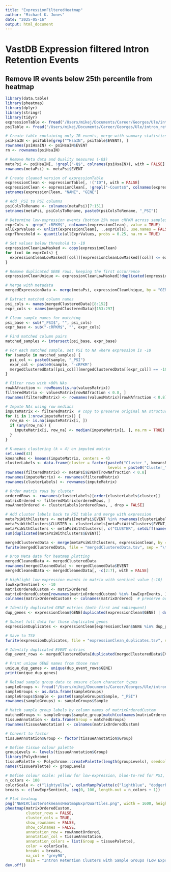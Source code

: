 ```yaml
---
title: "ExpressionFilteredHeatmap"
author: "Michael K. Jones"
date: "2025-05-16"
output: html_document
---
```

# VastDB Expression filtered Intron Retention Events

## Remove IR events below 25th percentile from heatmap

```r
library(data.table)
library(pheatmap)
library(dplyr)
library(stringr)
library(tidyr)
expressionTable <- fread("/Users/mikej/Documents/Career/Georges/Ule/intron_retention_propensity/data/VastDB/EXPRESSION_TABLE-hg38.tab")
psiTable <- fread("/Users/mikej/Documents/Career/Georges/Ule/intron_retention_propensity/data/VastDB/PSI_TABLE-hg38.tab")

```

```r
# Create table containing only IR events, merge with summary statistics for exploration
psiHsaIN <- psiTable[grep("^HsaIN", psiTable$EVENT), ]
rownames(psiHsaIN) <- psiHsaIN$EVENT
rn <- rownames(psiHsaIN)

# Remove Meta data and Quality measures (-Q$)
metaPsi <- psiHsaIN[, !grepl("-Q$", colnames(psiHsaIN)), with = FALSE]
rownames(metaPsi) <- metaPsi$EVENT

# Create cleaned version of expressionTable
expressionClean <- expressionTable[, !("ID"), with = FALSE]
expressionClean <- expressionClean[, !grepl("-Counts$", colnames(expressionClean)), with = FALSE]
setnames(expressionClean, "NAME", "GENE")

# Add _PSI to PSI columns
psiColsToRename <- colnames(metaPsi)[7:151]
setnames(metaPsi, psiColsToRename, paste0(psiColsToRename, "_PSI"))

```

```r
# Determine low-expression events (bottom 25% mean cRPKM across samples)
exprCols <- grep("-cRPKM$", colnames(expressionClean), value = TRUE)
allExprValues <- unlist(expressionClean[, ..exprCols], use.names = FALSE)
exprThreshold <- quantile(allExprValues, probs = 0.25, na.rm = TRUE)

# Set values below threshold to -10
expressionCleanLowMasked <- copy(expressionClean)
for (col in exprCols) {
  expressionCleanLowMasked[[col]][expressionCleanLowMasked[[col]] <= exprThreshold] <- 0
}

# Remove duplicated GENE rows, keeping the first occurrence
expressionCleanUnique <- expressionCleanLowMasked[!duplicated(expressionCleanLowMasked$GENE), ]

# Merge with metadata
mergedExpressionData <- merge(metaPsi, expressionCleanUnique, by = "GENE", all.x = TRUE)
```

```r
# Extract matched column names
psi_cols <- names(mergedClusteredData)[8:152]
expr_cols <- names(mergedClusteredData)[153:297]

# Clean sample names for matching
psi_base <- sub("_PSI$", "", psi_cols)
expr_base <- sub("-cRPKM$", "", expr_cols)

# Find matched column pairs
matched_samples <- intersect(psi_base, expr_base)

# For each matched sample, set PSI to NA where expression is -10
for (sample in matched_samples) {
  psi_col <- paste0(sample, "_PSI")
  expr_col <- paste0(sample, "-cRPKM")
  mergedClusteredData[[psi_col]][mergedClusteredData[[expr_col]] == -10] <- NA
}

# Filter rows with >80% NAs
rowNAfraction <- rowMeans(is.na(valuesMatrix))
filteredMatrix <- valuesMatrix[rowNAfraction < 0.8, ]
rownames(filteredMatrix) <- rownames(valuesMatrix)[rowNAfraction < 0.8]

```

```r
# Impute NAs using row medians
imputeMatrix <- filteredMatrix  # copy to preserve original NA structure
for (i in 1:nrow(imputeMatrix)) {
  row_na <- is.na(imputeMatrix[i, ])
  if (any(row_na)) {
    imputeMatrix[i, row_na] <- median(imputeMatrix[i, ], na.rm = TRUE)
  }
}

# K-means clustering (k = 4) on imputed matrix
set.seed(43)
kmeansRes <- kmeans(imputeMatrix, centers = 4)
clusterLabels <- data.frame(cluster = factor(paste0("Cluster_", kmeansRes$cluster),
                                             levels = paste0("Cluster_", 1:4)))
rownames(filteredMatrix) <- metaPsi$EVENT[rowNAfraction < 0.8]
rownames(imputeMatrix) <- rownames(filteredMatrix)
rownames(clusterLabels) <- rownames(imputeMatrix)

# Order matrix rows by cluster
orderedRows <- rownames(clusterLabels)[order(clusterLabels$cluster)]
matrixOrdered <- filteredMatrix[orderedRows, ]
rowAnnotOrdered <- clusterLabels[orderedRows, , drop = FALSE]
```

```r
# Add cluster labels back to PSI table and merge with expression
metaPsiWithClusters <- metaPsi[metaPsi$EVENT %in% rownames(clusterLabels), , drop = FALSE]
metaPsiWithClusters$CLUSTER <- clusterLabels[metaPsiWithClusters$EVENT, "cluster"]
metaPsiWithClusters <- metaPsiWithClusters[, c("CLUSTER", setdiff(names(metaPsiWithClusters), "CLUSTER")), with = FALSE]
sum(duplicated(metaPsiWithClusters$EVENT))

mergedClusteredData <- merge(metaPsiWithClusters, expressionClean, by = "GENE", all.x = TRUE)
fwrite(mergedClusteredData, file = "mergedClusteredData.tsv", sep = "\t", quote = FALSE, na = "NA")

# Drop Meta data for heatmap plotting
mergedCleanedData <- mergedClusteredData
rownames(mergedCleanedData) <- mergedCleanedData$EVENT
mergedCleanedData <- mergedCleanedData[, -c(2:7), with = FALSE]

# Highlight low-expression events in matrix with sentinel value (-10)
lowExprSentinel <- -10
matrixOrderedCustom <- matrixOrdered
matrixOrderedCustom[rownames(matrixOrderedCustom) %in% lowExprEvents, ] <- lowExprSentinel
colnames(matrixOrderedCustom) <- colnames(matrixOrdered)  # preserve original names
```

```r
# Identify duplicated GENE entries (both first and subsequent)
dup_genes <- expressionClean$GENE[duplicated(expressionClean$GENE) | duplicated(expressionClean$GENE, fromLast = TRUE)]

# Subset full data for those duplicated genes
expressionDuplicates <- expressionClean[expressionClean$GENE %in% dup_genes, ]

# Save to TSV
fwrite(expressionDuplicates, file = "expressionClean_duplicates.tsv", sep = "\t", quote = FALSE, na = "NA")

# Identify duplicated EVENT entries
dup_event_rows <- mergedClusteredData[duplicated(mergedClusteredData$EVENT) | duplicated(mergedClusteredData$EVENT, fromLast = TRUE), ]

# Print unique GENE names from those rows
unique_dup_genes <- unique(dup_event_rows$GENE)
print(unique_dup_genes)


```

```r
# Reload sample group data to ensure clean character types
sampleGroups <- fread("/Users/mikej/Documents/Career/Georges/Ule/intron_retention_propensity/data/VastDB/vastdb_Sample_Groups.csv", stringsAsFactors = FALSE)
sampleGroups <- as.data.frame(sampleGroups)
sampleGroups$Sample <- paste0(sampleGroups$Sample, "_PSI")
rownames(sampleGroups) <- sampleGroups$Sample

# Match sample group labels by column names of matrixOrderedCustom
matchedGroups <- sampleGroups$sample_group[match(colnames(matrixOrderedCustom), sampleGroups$Sample)]
tissueAnnotation <- data.frame(Group = matchedGroups)
rownames(tissueAnnotation) <- colnames(matrixOrderedCustom)

# Convert to factor
tissueAnnotation$Group <- factor(tissueAnnotation$Group)

# Define tissue colour palette
groupLevels <- levels(tissueAnnotation$Group)
library(Polychrome)
tissuePalette <- Polychrome::createPalette(length(groupLevels), seedcolors = c("#000000", "#FFFFFF"))
names(tissuePalette) <- groupLevels
```

```r
# Define colour scale: yellow for low-expression, blue-to-red for PSI, grey for NA
n_colors <- 100
colorScale <- c("lightyellow", colorRampPalette(c("lightblue", "dodgerblue", "pink", "firebrick"))(n_colors))
breaks <- c(lowExprSentinel, seq(0, 100, length.out = n_colors + 1))

# Plot heatmap
png("NEWIRClusters4kmeansHeatmapExprQuartiles.png", width = 1600, height = 1200, res = 150)
pheatmap(matrixOrderedCustom,
         cluster_rows = FALSE,
         cluster_cols = TRUE,
         show_rownames = FALSE,
         show_colnames = FALSE,
         annotation_row = rowAnnotOrdered,
         annotation_col = tissueAnnotation,
         annotation_colors = list(Group = tissuePalette),
         color = colorScale,
         breaks = breaks,
         na_col = "grey90",
         main = "Intron Retention Clusters with Sample Groups (Low Expression in Yellow)")
dev.off()

```
